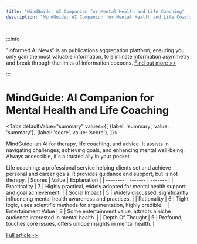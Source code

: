 ```yaml
---
title: "MindGuide: AI Companion for Mental Health and Life Coaching"
description: "MindGuide: AI Companion for Mental Health and Life Coaching"

---
```



:::info

"Informed AI News" is an publications aggregation platform, ensuring you only gain the most valuable information, to eliminate information asymmetry and break through the limits of information cocoons.  [Find out more >>](/)

:::

# MindGuide: AI Companion for Mental Health and Life Coaching


<Tabs
	defaultValue="summary"
	values={[
	{label: 'summary', value: 'summary'},
	{label: 'score', value: 'score'},
]}>
<TabItem value="summary">


MindGuide: an AI for therapy, life coaching, and advice. It assists in navigating challenges, achieving goals, and enhancing mental well-being. Always accessible, it's a trusted ally in your pocket.

Life coaching: a professional service helping clients set and achieve personal and career goals. It provides guidance and support, but is not therapy.
</TabItem>
<TabItem value="score">
	| Scores     | Value   | Explanation |
	| -------- | ------- | ------- |
	| Practicality  | 7    | Highly practical, widely adopted for mental health support and goal achievement.    |
	| Social Impact | 5     | Widely discussed, significantly influencing mental health awareness and practices.    |
	| Rationality    | 6    | Tight logic, uses scientific methods for argumentation, highly credible.    |
	| Entertainment Value    | 3    | Some entertainment value, attracts a niche audience interested in mental health.    |
	| Depth Of Thought    | 5    | Profound, touches core issues, offers unique insights in mental health.    |
</TabItem>
</Tabs>

[Full article>>](https://www.producthunt.com/posts/mindguide-2)
